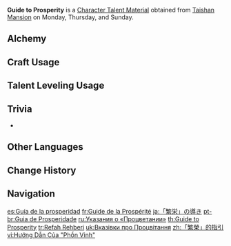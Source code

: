 {{Item Infobox
|id          = 104311
|image       = Item Guide to Prosperity.png
|type        = Character Talent Materials
|group2       = Talent Books
|invCategory = Character Development Items
|group       = Prosperity Books
|quality     = 3
|description = Prosperity is the people's pursuit in the land of [[Geo]]. Prosperity is the promise made by [[Liyue]] to its children: To repay the hard-working laborers with enough gold to brighten up this land.
|day1        = Monday
|day2        = Thursday
|day3        = Sunday
|source1     = Taishan Mansion
|source2     = [[Crafting]]
|source3     = [[Parametric Transformer]]
}}
'''Guide to Prosperity''' is a [[Character Talent Material]] obtained from [[Taishan Mansion]] on Monday, Thursday, and Sunday.

==Alchemy==
{{Recipe
|type = Crafting
|Teachings of Prosperity = 3
|Mora = 175
|sort = Teachings of Prosperity;Mora
}}

==Craft Usage==
{{Craft Usage}}

==Talent Leveling Usage==
{{Talent Leveling Usage}}

==Trivia==
* {{Mail Attachments by Category List}}

==Other Languages==
{{Other Languages
|en      = Guide to Prosperity
|zhs     = 「繁荣」的指引
|zhs_rm  = "Fánróng" de Zhǐyǐn
|zht     = 「繁榮」的指引
|zht_rm  = "Fánróng" de Zhǐyǐn
|zh_tl   = 
|ja      = 「繁栄」の導き
|ja_rm   = "Han'ei" no Michibiki
|ja_tl   = Guidance of "Prosperity"
|ko      = 「번영」의 인도
|ko_tl   = Guidance of "Prosperity"
|es      = Guía de la prosperidad
|es_tl   = Guide of Prosperity
|fr      = Guide de la Prospérité
|fr_tl   = Guide of Prosperity
|ru      = Указания о «Процветании»
|ru_tl   = Instructions of "Prosperity"
|th      = Guide to Prosperity
|vi      = Hướng Dẫn Của "Phồn Vinh"
|vi_tl   = Guide of "Prosperity"
|de      = Anleitung zum „Wohlstand“
|de_tl   = Guide to "Prosperity"
|id      = Guide to "Prosperity"
|pt      = Guia de Prosperidade
|pt_tl   = Guide of Prosperity
|tr      = Refah Rehberi
|tr_tl   = Prosperity Guide
|it      = Guida alla prosperità
|it_tl   = Guide to Prosperity
}}

==Change History==
{{Change History|1.0}}

==Navigation==
{{Development Item Navbox|Character Talent Materials}}

[[es:Guía de la prosperidad]]
[[fr:Guide de la Prospérité]]
[[ja:「繁栄」の導き]]
[[pt-br:Guia de Prosperidade]]
[[ru:Указания о «Процветании»]]
[[th:Guide to Prosperity]]
[[tr:Refah Rehberi]]
[[uk:Вказівки про Процвітання]]
[[zh:「繁榮」的指引]]
[[vi:Hướng Dẫn Của "Phồn Vinh"]]